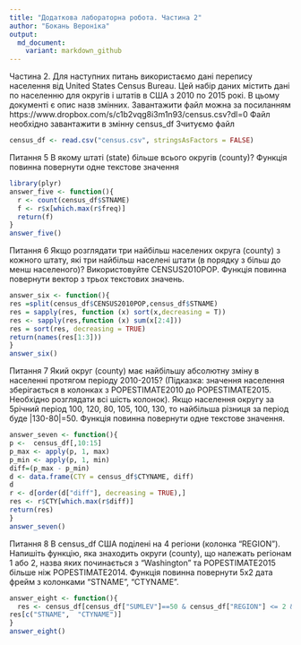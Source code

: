 ---
title: "Додаткова лабораторна робота. Частина 2"
author: "Бокань Вероніка"
output:
  md_document:
    variant: markdown_github
---
Частина 2.
Для наступних питань використаємо дані перепису населення від United States Census Bureau. Цей набір даних містить дані по населенню для округів і штатів в США з 2010 по 2015 рокі. В цьому документі є опис назв змінних.
Завантажити файл можна за посиланням https://www.dropbox.com/s/c1b2vqg8i3m1n93/census.csv?dl=0
Файл необхідно завантажити в змінну census_df
Зчитуємо файл
```{r}
census_df <- read.csv("census.csv", stringsAsFactors = FALSE)
```
Питання 5
В якому штаті (state) більше всього округів (county)?
Функція повинна повернути одне текстове значення
```{r}
library(plyr)
answer_five <- function(){
  r <- count(census_df$STNAME)
  f <- r$x[which.max(r$freq)]
  return(f)
}
answer_five()
```
Питання 6
Якщо розглядати три найбільш населених округа (county) з кожного штату, які три найбільш населені штати (в порядку з більш до менш населеного)?
Використовуйте CENSUS2010POP.
Функція повинна повернути вектор з трьох текстових значень.
```{r}
answer_six <- function(){
res =split(census_df$CENSUS2010POP,census_df$STNAME)
res = sapply(res, function (x) sort(x,decreasing = T))
res <- sapply(res,function (x) sum(x[2:4]))
res = sort(res, decreasing = TRUE)
return(names(res[1:3]))
}
answer_six()
```

Питання 7
Який округ (county) має найбільшу абсолютну зміну в населенні протягом періоду 2010-2015?
(Підказка: значення населення зберігається в колонках з POPESTIMATE2010 до POPESTIMATE2015. Необхідно розглядати всі шість колонок).
Якщо населення округу за 5річний період 100, 120, 80, 105, 100, 130, то найбільша різниця за період буде |130-80|=50.
Функція повинна повернути одне текстове значення.
```{r}
answer_seven <- function(){
p <-  census_df[,10:15]
p_max <- apply(p, 1, max)
p_min <- apply(p, 1, min)
diff=(p_max - p_min)
d <- data.frame(CTY = census_df$CTYNAME, diff)
d
r <- d[order(d["diff"], decreasing = TRUE),]
res <- r$CTY[which.max(r$diff)]
return(res)
}
answer_seven()
```
Питання 8
В census_df США поділені на 4 регіони (колонка "REGION"). Напишіть функцію,
яка знаходить округи (county), що належать регіонам 1 або 2, назва яких
починається з "Washington" та POPESTIMATE2015 більше ніж POPESTIMATE2014.
Функція повинна повернути 5х2 дата фрейм з колонками "STNAME", "CTYNAME".

```{r}
answer_eight <- function(){    
  res <- census_df[census_df["SUMLEV"]==50 & census_df["REGION"] <= 2 & c(sapply(census_df["CTYNAME"], function(x) 'Washington' == substr(x, 1, 10))) & census_df["POPESTIMATE2015"] > census_df["POPESTIMATE2014"],]
res[c("STNAME",  "CTYNAME")]
}
answer_eight()
```

